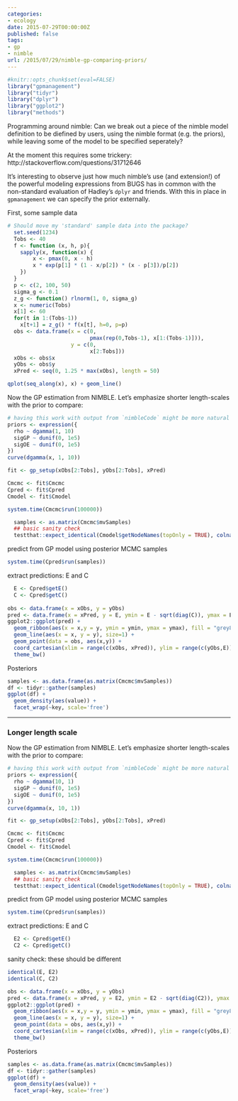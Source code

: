 ```yaml
---
categories:
- ecology
date: 2015-07-29T00:00:00Z
published: false
tags:
- gp
- nimble
url: /2015/07/29/nimble-gp-comparing-priors/
---
```


```r
#knitr::opts_chunk$set(eval=FALSE)
library("gpmanagement")
library("tidyr")
library("dplyr")
library("ggplot2")
library("methods")

```


Programming around nimble: Can we break out a piece of the nimble model definition to be diefined by users, using the nimble format (e.g. the priors), while leaving some of the model to be specified seperately? 

At the moment this requires some trickery: http://stackoverflow.com/questions/31712646

It's interesting to observe just how much nimble's use (and extension!) of the powerful modeling expressions from BUGS has in common with the non-standard evaluation of Hadley's `dplyr` and friends.  With this in place in `gpmanagement` we can specify the prior externally.  

First, some sample data


```r
# Should move my 'standard' sample data into the package?
  set.seed(1234)
  Tobs <- 40
  f <- function (x, h, p){
    sapply(x, function(x) {
        x <- pmax(0, x - h)
        x * exp(p[1] * (1 - x/p[2]) * (x - p[3])/p[2])
    })
  }
  p <- c(2, 100, 50)
  sigma_g <- 0.1
  z_g <- function() rlnorm(1, 0, sigma_g)
  x <- numeric(Tobs)
  x[1] <- 60
  for(t in 1:(Tobs-1))
    x[t+1] = z_g() * f(x[t], h=0, p=p)
  obs <- data.frame(x = c(0, 
                          pmax(rep(0,Tobs-1), x[1:(Tobs-1)])), 
                    y = c(0, 
                          x[2:Tobs]))
  xObs <- obs$x
  yObs <- obs$y
  xPred <- seq(0, 1.25 * max(xObs), length = 50)
```

```r
qplot(seq_along(x), x) + geom_line()
```


Now the GP estimation from NIMBLE.  Let's emphasize shorter length-scales with the prior to compare:

```r
# having this work with output from `nimbleCode` might be more natural than `expression`
priors <- expression({
  rho ~ dgamma(1, 10)
  sigGP ~ dunif(0, 1e5)
  sigOE ~ dunif(0, 1e5)
})
curve(dgamma(x, 1, 10))

```

```r
fit <- gp_setup(xObs[2:Tobs], yObs[2:Tobs], xPred)
```

```r
Cmcmc <- fit$Cmcmc 
Cpred <- fit$Cpred
Cmodel <- fit$Cmodel
```

```r
system.time(Cmcmc$run(100000))
```

```r
  samples <- as.matrix(Cmcmc$mvSamples)
  ## basic sanity check
  testthat::expect_identical(Cmodel$getNodeNames(topOnly = TRUE), colnames(samples))
```

predict from GP model using posterior MCMC samples

```r
system.time(Cpred$run(samples))
```


extract predictions: E and C


```r
  E <- Cpred$getE()
  C <- Cpred$getC()
  
obs <- data.frame(x = xObs, y = yObs)
pred <- data.frame(x = xPred, y = E, ymin = E - sqrt(diag(C)), ymax = E + sqrt(diag(C)))
ggplot2::ggplot(pred) + 
  geom_ribbon(aes(x = x,y = y, ymin = ymin, ymax = ymax), fill = "grey80") +
  geom_line(aes(x = x, y = y), size=1) + 
  geom_point(data = obs, aes(x,y)) +
  coord_cartesian(xlim = range(c(xObs, xPred)), ylim = range(c(yObs,E))) +
  theme_bw()

```


Posteriors

```r
samples <- as.data.frame(as.matrix(Cmcmc$mvSamples))
df <- tidyr::gather(samples)
ggplot(df) + 
  geom_density(aes(value)) + 
  facet_wrap(~key, scale='free')
```  


------------------------------------------

### Longer length scale



Now the GP estimation from NIMBLE.  Let's emphasize shorter length-scales with the prior to compare:

```r
# having this work with output from `nimbleCode` might be more natural than `expression`
priors <- expression({
  rho ~ dgamma(10, 1)
  sigGP ~ dunif(0, 1e5)
  sigOE ~ dunif(0, 1e5)
})
curve(dgamma(x, 10, 1))
```

```r
fit <- gp_setup(xObs[2:Tobs], yObs[2:Tobs], xPred)
```

```r
Cmcmc <- fit$Cmcmc 
Cpred <- fit$Cpred
Cmodel <- fit$Cmodel
```

```r
system.time(Cmcmc$run(100000))
```

```r
  samples <- as.matrix(Cmcmc$mvSamples)
  ## basic sanity check
  testthat::expect_identical(Cmodel$getNodeNames(topOnly = TRUE), colnames(samples))
```

predict from GP model using posterior MCMC samples

```r
system.time(Cpred$run(samples))
```


extract predictions: E and C


```r
  E2 <- Cpred$getE()
  C2 <- Cpred$getC()
```


sanity check: these should be different

```r
identical(E, E2)
identical(C, C2)
```

```r
obs <- data.frame(x = xObs, y = yObs)
pred <- data.frame(x = xPred, y = E2, ymin = E2 - sqrt(diag(C2)), ymax = E + sqrt(diag(C2)))
ggplot2::ggplot(pred) + 
  geom_ribbon(aes(x = x,y = y, ymin = ymin, ymax = ymax), fill = "grey80") +
  geom_line(aes(x = x, y = y), size=1) + 
  geom_point(data = obs, aes(x,y)) +
  coord_cartesian(xlim = range(c(xObs, xPred)), ylim = range(c(yObs,E))) +
  theme_bw()

```


Posteriors

```r
samples <- as.data.frame(as.matrix(Cmcmc$mvSamples))
df <- tidyr::gather(samples)
ggplot(df) + 
  geom_density(aes(value)) + 
  facet_wrap(~key, scale='free')
```  


